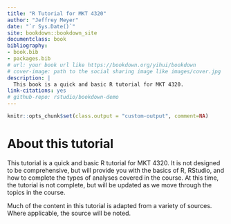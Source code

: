 ```yaml
--- 
title: "R Tutorial for MKT 4320"
author: "Jeffrey Meyer"
date: "`r Sys.Date()`"
site: bookdown::bookdown_site
documentclass: book
bibliography: 
- book.bib
- packages.bib
# url: your book url like https://bookdown.org/yihui/bookdown
# cover-image: path to the social sharing image like images/cover.jpg
description: |
  This book is a quick and basic R tutorial for MKT 4320.
link-citations: yes
# github-repo: rstudio/bookdown-demo
---
```

```r
knitr::opts_chunk$set(class.output = "custom-output", comment=NA)
```

# About this tutorial {-}

This tutorial is a quick and basic R tutorial for MKT 4320.  It is not designed to be comprehensive, but will provide you with the basics of R, RStudio, and how to complete the types of analyses covered in the course. At this time, the tutorial is not complete, but will be updated as we move through the topics in the course.

Much of the content in this tutorial is adapted from a variety of sources. Where applicable, the source will be noted.
